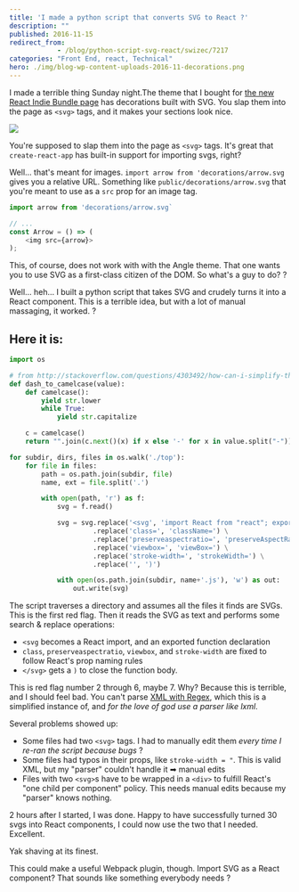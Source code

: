 ```yaml
---
title: 'I made a python script that converts SVG to React ?'
description: ""
published: 2016-11-15
redirect_from: 
            - /blog/python-script-svg-react/swizec/7217
categories: "Front End, react, Technical"
hero: ./img/blog-wp-content-uploads-2016-11-decorations.png
---
```

I made a terrible thing Sunday night.The theme that I bought for [the new React Indie Bundle page](https://swizec.com/blog/livecoding-26-new-page-react-indie-bundle/swizec/7211) has decorations built with SVG. You slap them into the page as `<svg>` tags, and it makes your sections look nice.

![](./img/blog-wp-content-uploads-2016-11-decorations.png)

You&#x27;re supposed to slap them into the page as `<svg>` tags. It&#x27;s great that `create-react-app` has built-in support for importing svgs, right?

Well… that&#x27;s meant for images. `import arrow from 'decorations/arrow.svg` gives you a relative URL. Something like `public/decorations/arrow.svg` that you&#x27;re meant to use as a `src` prop for an image tag.

```javascript
import arrow from 'decorations/arrow.svg`

// ...
const Arrow = () => (
    <img src={arrow}>
);
```

This, of course, does not work with with the Angle theme. That one wants you to use SVG as a first-class citizen of the DOM. So what&#x27;s a guy to do? ?

Well… heh… I built a python script that takes SVG and crudely turns it into a React component. This is a terrible idea, but with a lot of manual massaging, it worked. ?

## Here it is:

```python
import os

# from http://stackoverflow.com/questions/4303492/how-can-i-simplify-this-conversion-from-underscore-to-camelcase-in-python
def dash_to_camelcase(value):
    def camelcase():
        yield str.lower
        while True:
            yield str.capitalize

    c = camelcase()
    return "".join(c.next()(x) if x else '-' for x in value.split("-"))

for subdir, dirs, files in os.walk('./top'):
    for file in files:
        path = os.path.join(subdir, file)
        name, ext = file.split('.')

        with open(path, 'r') as f:
            svg = f.read()

            svg = svg.replace('<svg', 'import React from "react"; export const %s = () => (<svg' % dash_to_camelcase(name), 1) \
                     .replace('class=', 'className=') \
                     .replace('preserveaspectratio=', 'preserveAspectRatio=') \
                     .replace('viewbox=', 'viewBox=') \
                     .replace('stroke-width=', 'strokeWidth=') \
                     .replace('', ')')

            with open(os.path.join(subdir, name+'.js'), 'w') as out:
                out.write(svg)
```

The script traverses a directory and assumes all the files it finds are SVGs. This is the first red flag. Then it reads the SVG as text and performs some search &amp; replace operations:

- `<svg` becomes a React import, and an exported function declaration
- `class`, `preserveaspectratio`, `viewbox`, and `stroke-width` are fixed to follow React&#x27;s prop naming rules
- `</svg>` gets a `)` to close the function body.

This is red flag number 2 through 6, maybe 7. Why? Because this is terrible, and I should feel bad. You can&#x27;t parse [XML with Regex](http://stackoverflow.com/questions/1732348/regex-match-open-tags-except-xhtml-self-contained-tags), which this is a simplified instance of, and _for the love of god use a parser like lxml_.

Several problems showed up:

- Some files had two `<svg>` tags. I had to manually edit them _every time I re-ran the script because bugs_ ?
- Some files had typos in their props, like `stroke-width = "`. This is valid XML, but my &quot;parser&quot; couldn&#x27;t handle it ➡ manual edits
- Files with two `<svg>`s have to be wrapped in a `<div>` to fulfill React&#x27;s &quot;one child per component&quot; policy. This needs manual edits because my &quot;parser&quot; knows nothing.

2 hours after I started, I was done. Happy to have successfully turned 30 svgs into React components, I could now use the two that I needed. Excellent.

Yak shaving at its finest.

This could make a useful Webpack plugin, though. Import SVG as a React component? That sounds like something everybody needs ?
